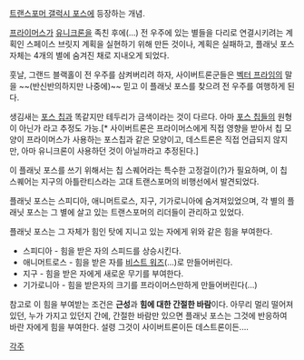 [[트랜스포머 갤럭시 포스]]에 등장하는 개념.

[[프라이머스]]가 [[유니크론]]을 족친 후에(...) 전 우주에 있는 별들을 다리로 연결시키려는 계획인 스페이스 브릿지 계획을 실현하기 위해 만든 것이나, 계획은 실패하고, 플래닛 포스 자체는 4개의 별에 숨겨진 채로 지내오게 되었다.

훗날, 그랜드 블랙홀이 전 우주를 삼켜버리려 하자, 사이버트론군들은 [[벡터 프라임]]의 말을 ~~(반신반의하지만 나중에)~~ 믿고 이 플래닛 포스를 찾으려 전 우주를 여행하게 된다. 

생김새는 [[포스 칩]]과 똑같지만 테두리가 금색이라는 것이 다르다. 아마 [[포스 칩]]들의 원형이 아닌가 라고 추정도 가능.[* 사이버트론은 프라이머스에게 직접 영향을 받아서 칩 모양이 프라이머스가 사용하는 포스칩과 같은 모양이고, 데스트론은 직접 언급되지 않지만, 아마 유니크론이 사용하던 것이 아닐까라고 추정된다.]

이 플래닛 포스를 쓰기 위해서는 칩 스퀘어라는 특수한 고정걸이(?)가 필요하며, 이 칩 스퀘어는 지구의 아틀란티스라는 고대 트랜스포머의 비행선에서 발견되었다.

플래닛 포스는 스피디아, 애니머트로스, 지구, 기가로니아에 숨겨져있었으며, 각 별의 플래닛 포스는 그 별에 살고 있는 트랜스포머의 리더들이 관리하고 있었다.

플래닛 포스는 그 자체가 힘인 탓에 지니고 있는 자에게 위와 같은 힘을 부여한다.

* 스피디아 - 힘을 받은 자의 스피드를 상승시킨다.
* 애니머트로스 - 힘을 받은 자를 [[비스트 워즈]](...)로 만들어버린다.
* 지구 - 힘을 받은 자에게 새로운 무기를 부여한다.
* 기가로니아 - 힘을 받은자의 크기를 프라이머스만하게 만들어버린다(...)

참고로 이 힘을 부여받는 조건은 '''근성'''과 '''힘에 대한 간절한 바람'''이다. 아무리 멀리 떨어져 있던, 누가 가지고 있던지 간에, 간절한 바람만 있으면 플래닛 포스는 그것에 반응하여 바란 자에게 힘을 부여한다. 설령 그것이 사이버트론이든 데스트론이든....

[[각주]]
